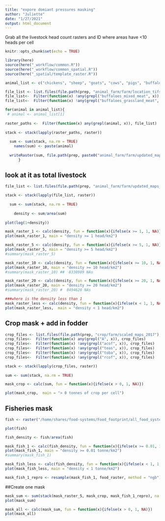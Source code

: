 ```yaml
---
title: "expore domiant pressures masking"
author: "Juliette"
date: "1/27/2021"
output: html_document
---
```


Grab all the livestock head count rasters and ID where areas have <10 heads per cell
```r
knitr::opts_chunk$set(echo = TRUE)

library(here)
source(here("_workflow/common.R"))
source(here("_workflow/common_spatial.R"))
source(here("_spatial/template_raster.R"))

```



```r

animal_list <- c("chickens", "sheep", "goats", "cows", "pigs", "buffaloes")

file_list <- list.files(file.path(prep, "animal_farm/farm/location_tifs"), full.names = TRUE)
file_list<-  Filter(function(x) !any(grepl("buffaloes_mixed_meat", x)), file_list)  
file_list<-  Filter(function(x) !any(grepl("buffaloes_grassland_meat", x)), file_list)  

for(animal in animal_list){
 # animal <- animal_list[1]
  
raster_paths <-  Filter(function(x) any(grepl(animal, x)), file_list)  
  
stack <- stack(lapply(raster_paths, raster))
  
  sum <- sum(stack, na.rm = TRUE) 
    names(sum) <- paste(animal)
  
  writeRaster(sum, file.path(prep, paste0("animal_farm/farm/updated_maps_grouped_livestock/", animal, "_total.tif", sep = "")), format = "GTiff", overwrite = TRUE)
      }

```


## look at it as total livestock
```r
file_list <- list.files(file.path(prep, "animal_farm/farm/updated_maps_grouped_livestock/"), full.names = TRUE)

stack <- stack(lapply(file_list, raster))
  
  sum <- sum(stack, na.rm = TRUE)
    
    density <- sum/area(sum)
    
plot(log(1+density))   

mask_raster_1 <- calc(density, fun = function(x){ifelse(x >= 1, 1, NA)})
plot(mask_raster_1, main = "density >= 1 head/km2")

mask_raster_5 <- calc(density, fun = function(x){ifelse(x >= 5, 1, NA)})
plot(mask_raster_5, main = "density >= 5 head/km2")
#summary(mask_raster_5) 

mask_raster_10 <- calc(density, fun = function(x){ifelse(x >= 10, 1, NA)})
plot(mask_raster_10, main = "density >= 10 head/km2")
#summary(mask_raster_10) ##  8330989 NAs

mask_raster_20 <- calc(density, fun = function(x){ifelse(x >= 20, 1, NA)})
plot(mask_raster_20, main = "density >= 20 head/km2")
#summary(mask_raster_20) #  8494628 NAs

###where is the density less than 1
mask_raster_less <- calc(density, fun = function(x){ifelse(x < 1, 1, NA)})
plot(mask_raster_less,  main = "density < 1 head/km2")

```

## Crop mask + add in fodder
```r

crop_files <- list.files(file.path(prep, "crop/farm/scaled_maps_2017"), full.names = TRUE)
crop_files<-  Filter(function(x) any(grepl("A", x)), crop_files)  
crop_files<-  Filter(function(x) !any(grepl("acof", x)), crop_files)  
crop_files<-  Filter(function(x) !any(grepl("teas", x)), crop_files)  
crop_files<-  Filter(function(x) !any(grepl("toba", x)), crop_files)  
crop_files<-  Filter(function(x) !any(grepl("rcof", x)), crop_files) 

stack <- stack(lapply(crop_files, raster))
  
sum <- sum(stack, na.rm = TRUE)

mask_crop <- calc(sum, fun = function(x){ifelse(x > 0, 1, NA)})

plot(mask_crop,  main = "> 0 tonnes of crop per cell")

```


## Fisheries mask
```r
fish <- raster("/home/shares/food-systems/Food_footprint/all_food_systems/dataprep/fisheries/marine/ghg/watson_v5_emissions/catch_rasters/all_tonnes_2017.tif")

plot(fish)

fish_density <- fish/area(fish)

mask_fish_1 <- calc(fish_density, fun = function(x){ifelse(x >= 0.01, 1, NA)})
plot(mask_fish_1, main = "density >= 0.01 tonne/km2")
#summary(mask_fish_1) 

mask_fish_less <- calc(fish_density, fun = function(x){ifelse(x < 1, 1, NA)})
plot(mask_fish_less, main = "density < 1 tonne/km2")

mask_fish_1_repro <- resample(mask_fish_1, food_raster, method = "ngb")

```


##Create one mask

```r

mask_sum <- sum(stack(mask_raster_5, mask_crop, mask_fish_1_repro), na.rm = TRUE)
plot(mask_sum)

mask_all <- calc(mask_sum, fun = function(x){ifelse(x > 0, 1, NA)})
plot(mask_all)
```

